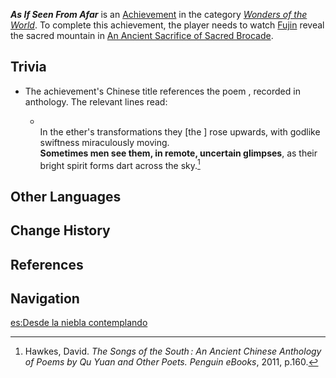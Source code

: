 {{Achievement Infobox
|id           = 81468
|order id     = 1452
|category     = Wonders of the World
|description  = Ascend to the heavens with the dreams of the past.
|requirements = Watch Fujin reveal the sacred mountain during ''[[An Ancient Sacrifice of Sacred Brocade]]''.
|primogems    = 5
|tracking     = 
|topic        = 
|type         = Exploration
|quest        = 
|hidden       = 1
}}
'''''As If Seen From Afar''''' is an [[Achievement]] in the category ''[[Wonders of the World]]''. To complete this achievement, the player needs to watch [[Fujin]] reveal the sacred mountain in [[An Ancient Sacrifice of Sacred Brocade]].

==Trivia==
*The achievement's Chinese title references the poem {{zh|遠遊|rm={{w|Yuan You}}|tl=Far-Off Journey}}, recorded in {{w|Chuci|the Songs of Chu}} anthology. The relevant lines read:
** {{zh|因氣變而遂曾舉兮，忽神奔而鬼怪。<br>'''時彷彿以遙見兮'''，精晈晈以往來。}}<br>In the ether's transformations they [the {{w|Zhenren|spiritual masters}}] rose upwards, with godlike swiftness miraculously moving.<br>'''Sometimes men see them, in remote, uncertain glimpses''', as their bright spirit forms dart across the sky.<ref>Hawkes, David. ''The Songs of the South : An Ancient Chinese Anthology of Poems by Qu Yuan and Other Poets. Penguin eBooks'', 2011, p.160.</ref>

==Other Languages==
{{Other Languages
|en       = As If Seen From Afar
|zhs      = 时仿佛以遥见
|zhs_rm   = Shí Fǎngfú yǐ Yáo Jiàn
|zht      = 時彷彿以遙見
|zht_rm   = Shí Fǎngfú yǐ Yáo Jiàn
|zh_tl    = Sometimes As If Seen from Afar
|ja       = 遥かに見えるもの
|ja_rm    = Haruka ni Mieru Mono
|ja_tl    = Things Seen From Afar
|ko       = 가끔 어렴풋이 보이는
|ko_rm    = 
|ko_tl    = 
|es       = Desde la niebla contemplando
|es_tl    = Contemplating From Within the Fog
|fr       = Comme vu de loin
|fr_tl    = As Seen From Afar
|ru       = Как будто издалека
|ru_tl    = As If Seen From Afar
|th       = ราวกับมองเห็นจากระยะไกล
|th_rm    = 
|th_tl    = 
|vi       = Thời Gian Phảng Phất Xa Xăm
|vi_tl    = Faintly Faraway Time
|de       = Wie aus der Ferne betrachtet
|de_tl    = As If Seen From Afar
|id       = Dilihat Dari Jauh
|id_tl    = Seen From Afar
|pt       = Como Visto de Longe
|pt_tl    = 
|tr       = Sanki Uzaktan Görür Gibi
|tr_tl    = 
|it       = Come se visto da lontano
|it_tl    = 
}}

==Change History==
{{Change History|4.4}}

==References==
{{Reflist}}

==Navigation==
{{Achievement Navbox}}

[[es:Desde la niebla contemplando]]